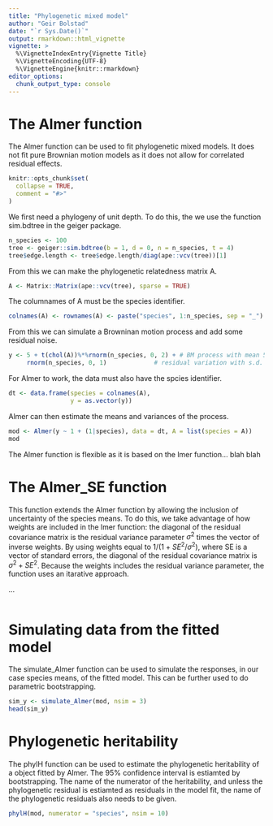```yaml
---
title: "Phylogenetic mixed model"
author: "Geir Bolstad"
date: "`r Sys.Date()`"
output: rmarkdown::html_vignette
vignette: >
  %\VignetteIndexEntry{Vignette Title}
  %\VignetteEncoding{UTF-8}
  %\VignetteEngine{knitr::rmarkdown}
editor_options: 
  chunk_output_type: console
---
```


# The Almer function

The Almer function can be used to fit phylogenetic mixed models. It does not fit pure Brownian motion models as it does not allow for correlated residual effects.   
```r
knitr::opts_chunk$set(
  collapse = TRUE,
  comment = "#>"
)
```

We first need a phylogeny of unit depth. To do this, the we use the function sim.bdtree in the geiger package.
```r
n_species <- 100
tree <- geiger::sim.bdtree(b = 1, d = 0, n = n_species, t = 4)
tree$edge.length <- tree$edge.length/diag(ape::vcv(tree))[1] 
```

From this we can make the phylogenetic relatedness matrix A.
```r
A <- Matrix::Matrix(ape::vcv(tree), sparse = TRUE)
```

The columnames of A must be the species identifier.
```r
colnames(A) <- rownames(A) <- paste("species", 1:n_species, sep = "_")
```

From this we can simulate a Browninan motion process and add some residual noise.
```r
y <- 5 + t(chol(A))%*%rnorm(n_species, 0, 2) + # BM process with mean 5 and s.d. 2
     rnorm(n_species, 0, 1)             # residual variation with s.d. 1
```

For Almer to work, the data must also have the spcies identifier.
```r
dt <- data.frame(species = colnames(A),
                 y = as.vector(y))
```

Almer can then estimate the means and variances of the process.
```r
mod <- Almer(y ~ 1 + (1|species), data = dt, A = list(species = A))
mod
```

The Almer function is flexible as it is based on the lmer function... blah blah

# The Almer_SE function
This function extends the Almer function by allowing the inclusion of uncertainty of the species means. To do this, we take advantage of how weights are included in the lmer function: the diagonal of the residual covariance matrix is the residual variance parameter $\sigma^2$ times the vector of inverse weights. By using weights equal to $1/(1+SE^2/\sigma^2)$, where SE is a vector of standard errors, the diagonal of the residual covariance matrix is $\sigma^2 + SE^2$. Because the weights includes the residual variance parameter, the function uses an itarative approach.   

...

```r

```

# Simulating data from the fitted model
The simulate_Almer function can be used to simulate the responses, in our case species means, of the fitted model. This can be further used to do parametric bootstrapping.
```r
sim_y <- simulate_Almer(mod, nsim = 3)
head(sim_y)
```

# Phylogenetic heritability
The phylH function can be used to estimate the phylogenetic heritability of a object fitted by Almer. The 95% confidence interval is estiamted by bootstrapping. The name of the numerator of the heritability, and unless the phylogenetic residual is estiamted as residuals in the model fit, the name of the phylogenetic residuals also needs to be given.  

```r
phylH(mod, numerator = "species", nsim = 10)
```


